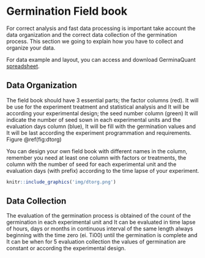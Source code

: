 # Germination Field book

For correct analysis and fast data processing is important take account the data organization and the correct data collection of the germination process. This section we going to explain how you have to collect and organize your data.

For data example and layout, you can access and download GerminaQuant [spreadsheet](https://docs.google.com/spreadsheets/d/1QziIXGOwb8cl3GaARJq6Ez6aU7vND_UHKJnFcAKx0VI/edit#gid=667855537).


## Data Organization

The field book should have 3 essential parts; the factor columns (red). It will be use for the experiment treatment and statistical analysis and It will be according your experimental design; the seed number column (green) It will indicate the number of seed sown in each experimental units and the evaluation days column (blue), It will be fill with the germination values and It will be last according the experiment programmation and requirements. Figure \@ref(fig:dtorg)

You can design your own field book with different names in the column, remember you need at least  one column with factors or treatments, the column with the number of seed for each experimental unit and the evaluation days (with prefix) according to the time lapse of your experiment.

```r
knitr::include_graphics('img/dtorg.png')
```

## Data Collection

The evaluation of the germination process is obtained of the count of the germination in each experimental unit and It can be evaluated in time lapse of hours, days or months in continuous interval of the same length always beginning with the time zero (ei. Ti00) until the germination is complete and It can be when for 5 evaluation collection the values of germination are constant or according the experimental design.

